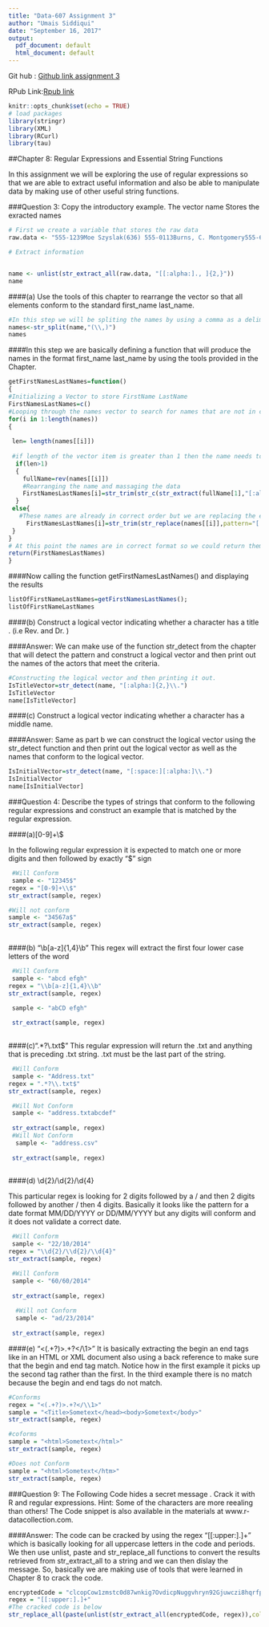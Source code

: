 ```yaml
---
title: "Data-607 Assignment 3"
author: "Umais Siddiqui"
date: "September 16, 2017"
output:
  pdf_document: default
  html_document: default
---
```


Git hub : <a href="https://github.com/umais/DATA-607/tree/master/Assignment3" target="_blank"> Github link assignment 3</a>  

RPub Link:<a href="http://rpubs.com/umais/data607_Assignment3">Rpub link</a>
```r
knitr::opts_chunk$set(echo = TRUE)
# load packages
library(stringr)
library(XML)
library(RCurl)
library(tau)
```

##Chapter 8: Regular Expressions and Essential String Functions

In this assignment we will be exploring the use of regular expressions so that we are able to extract useful information and also be able to manipulate data by making use of other useful string functions.

###Question 3: Copy the introductory example. The vector name Stores the exracted names

```r
# First we create a variable that stores the raw data
raw.data <- "555-1239Moe Szyslak(636) 555-0113Burns, C. Montgomery555-6542Rev. Timothy Lovejoy555 8904Ned Flanders636-555-3226Simpson, Homer5543642Dr. Julius Hibbert"

# Extract information


name <- unlist(str_extract_all(raw.data, "[[:alpha:]., ]{2,}"))
name

```

####(a) Use the tools of this chapter to rearrange the vector so that all elements conform to the standard first_name last_name.



```r
#In this step we will be spliting the names by using a comma as a delimiter.
names<-str_split(name,"(\\,)")
names

```

####In this step we are basically defining a function that will produce the names in the format first_name last_name by using the tools provided in the Chapter.

```r

getFirstNamesLastNames=function()
{
#Initializing a Vector to store FirstName LastName
FirstNamesLastNames=c()
#Looping through the names vector to search for names that are not in correct format
for(i in 1:length(names))
{
  
 len= length(names[[i]])
 
 #if length of the vector item is greater than 1 then the name needs to be rearranged
  if(len>1)
  {
    fullName=rev(names[[i]])
    #Rearranging the name and massaging the data
    FirstNamesLastNames[i]=str_trim(str_c(str_extract(fullName[1],"[:alpha:]+")," ",fullName[2]))
  }
 else{
   #These names are already in correct order but we are replacing the extraneous characters.
     FirstNamesLastNames[i]=str_trim(str_replace(names[[i]],pattern="[:alpha:]+\\.",replacement=""))
 }
}
# At this point the names are in correct format so we could return them 
return(FirstNamesLastNames)
}

```

####Now calling the function getFirstNamesLastNames() and displaying the results
```r
listOfFirstNameLastNames=getFirstNamesLastNames();
listOfFirstNameLastNames

```

####(b) Construct a logical vector indicating whether a character has a title . (i.e Rev. and Dr. )

####Answer: We can make use of the function str_detect from the chapter that will detect the pattern and construct a logical vector and then print out the names of the actors that meet the criteria.

```r
#Constructing the logical vector and then printing it out.
IsTitleVector=str_detect(name, "[:alpha:]{2,}\\.")
IsTitleVector
name[IsTitleVector]
```


####(c) Construct a logical vector indicating whether a character has a middle name.

####Answer: Same as part b we can construct the logical vector using the str_detect function and then print out the logical vector as well as the names that conform to the logical vector.

```r
IsInitialVector=str_detect(name, "[:space:][:alpha:]\\.")
IsInitialVector
name[IsInitialVector]
```

###Question 4: Describe the types of strings that conform to the following regular expressions and construct an example that is matched by the regular expression.

####(a)[0-9]+\\$

 In the following regular expression it is expected to match one or more digits and then followed by exactly  "$" sign
 

 
```r
 #Will Conform
 sample <- "12345$"  
regex = "[0-9]+\\$"
str_extract(sample, regex)

#Will not conform
sample <- "34567a$"  
str_extract(sample, regex)
 
```

 
 

####(b) "\\b[a-z]{1,4}\\b"
This regex will extract the first four lower case letters of the word

```r
 #Will Conform
 sample <- "abcd efgh"  
regex = "\\b[a-z]{1,4}\\b"
str_extract(sample, regex)

 sample <- "abCD efgh"  
 
 str_extract(sample, regex)
 
```


####(c)".*?\\.txt$"
This regular expression will return the .txt and anything that is preceding .txt string. .txt must be the last part of the string.


```r
 #Will Conform
 sample <- "Address.txt"  
regex = ".*?\\.txt$"
str_extract(sample, regex)

 #Will Not Conform
 sample <- "address.txtabcdef"  
 
 str_extract(sample, regex)
 #Will Not Conform
  sample <- "address.csv"  
 
 str_extract(sample, regex)
 
```

####(d) \\d{2}/\\d{2}/\\d{4}

This particular regex is looking for 2 digits followed by a / and then 2 digits followed by another / then 4 digits. Basically it looks like the pattern for a date format MM/DD/YYYY or DD/MM/YYYY but any digits will conform and it does not validate a correct date.



```r
 #Will Conform
 sample <- "22/10/2014"  
regex = "\\d{2}/\\d{2}/\\d{4}"
str_extract(sample, regex)

 #Will Conform
 sample <- "60/60/2014"  
 
 str_extract(sample, regex)
 
  #Will not Conform
  sample <- "ad/23/2014"  
 
 str_extract(sample, regex)
```

####(e) "<(.+?)>.+?</\\1>"
It is basically extracting the begin an end tags like in an HTML or XML document also using a back reference to make sure that the begin and end tag match. Notice how in the first example it picks up the second tag rather than the first. In the third example there is no match because the begin and end tags do not match.

```r
#Conforms
regex = "<(.+?)>.+?</\\1>" 
sample = "<Title>Sometext</head><body>Sometext</body>"
str_extract(sample, regex) 

#coforms
sample = "<html>Sometext</html>"
str_extract(sample, regex) 

#Does not Conform
sample = "<html>Sometext</htm>"
str_extract(sample, regex) 
```
 
###Question 9: The Following Code hides a secret message . Crack it with R and regular expressions. Hint: Some of the characters are more reealing than others! The Code snippet is also available in the materials at www.r-datacollection.com.

####Answer: The code can be cracked by using the regex "[[:upper:].]+" which is basically looking for all uppercase letters in the code and periods. We then use unlist, paste and str_replace_all functions to convert the results retrieved from str_extract_all to a string and we can then dislay the message. So, basically we are making use of tools that were learned in Chapter 8 to crack the code.


```r
encryptedCode = "clcopCow1zmstc0d87wnkig7OvdicpNuggvhryn92Gjuwczi8hqrfpRxs5Aj5dwpn0Tanwo Uwisdij7Lj8kpf03AT5Idr3coc0bt7yczjatOaootj55t3Nj3ne6c4Sfek.r1w1YwwojigO d6vrfUrbz2.2bkAnbhzgv4R9i05zEcrop.wAgnb.SqoU65fPa1otfb7wEm24k6t3sR9zqe5 fy89n6Nd5t9kc4fE905gmc4Rgxo5nhDk!gr"
regex = "[[:upper:].]+"
#The cracked code is below
str_replace_all(paste(unlist(str_extract_all(encryptedCode, regex)),collapse=""),pattern="[\\.]+",replacement=" ")


```

